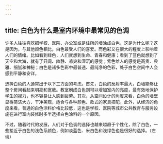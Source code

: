```yaml
---
---
---
```

title: 白色为什么是室内环境中最常见的色调
---




许多人往往喜欢把学校、医院、办公室或是住所的墙涂成白色，这是为什么呢？这是因为，与其他颜色相比，白色最受人们的喜爱。而色彩又在很大的程度上影响着人们的情绪。比如看到绿色，人们就想到生命、青春和健康；看到了蓝色就想到了天空和大海，就有了开阔、幽静、凉爽和深沉的感觉；紫色给人的感觉是高贵、典雅、细腻和神秘；白色是诸多色彩中最普通、最纯净的色彩，处于白色空间中人会感到平静和安详。



选择白色的人通常出于以下三方面的考虑。首先，白色的反射率最大，白墙能够让整个房间看起来明亮和宽敞。教室刷成白色则可以增加室内的亮度，最有效地保护学生的视力，也不容易让人感到疲劳。其次，从空间设计的角度来看，白色的墙壁显得简洁大方、干净美观，适合与各种颜色、款式的家具搭配。此外，从经济的角度来看，普通的白色涂料价格比较低，这也是学校、医院等城市公共教育与服务设施在进行室内装修时多半选择白色涂料的一个原因。

不过，随着时代的发展，人们对于色调的选择也越来越趋于个性化，除了白色，一些接近于白色的浅色系颜色，例如淡蓝色、米白色和浅绿色也是很好的选择。（左琰）